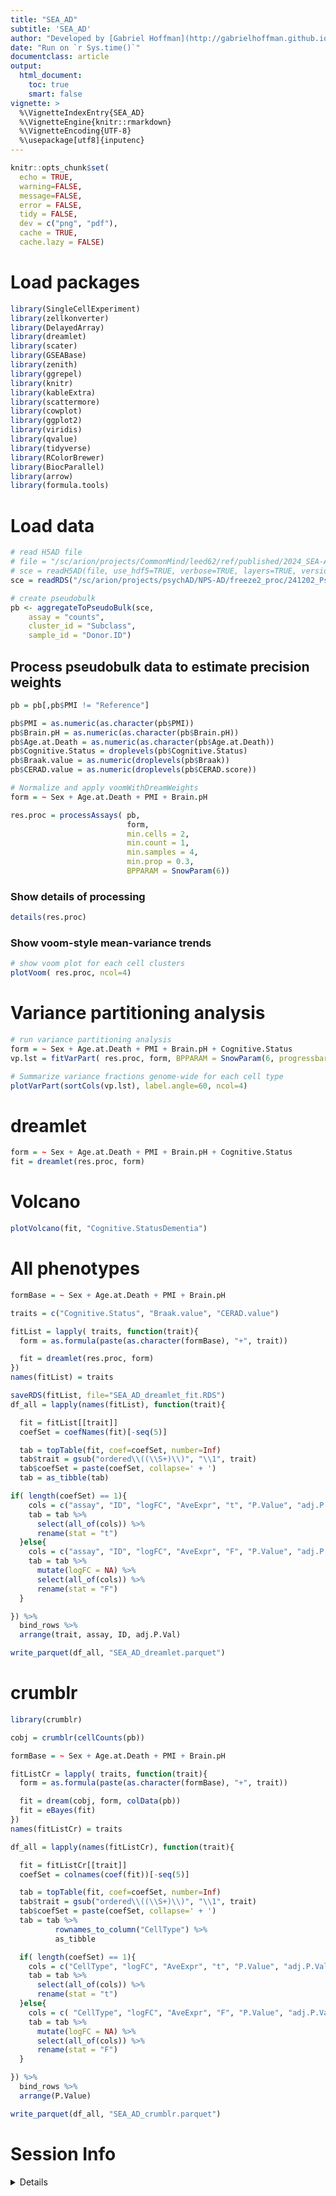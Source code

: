 ```yaml
---
title: "SEA_AD"
subtitle: 'SEA_AD'
author: "Developed by [Gabriel Hoffman](http://gabrielhoffman.github.io/)"
date: "Run on `r Sys.time()`"
documentclass: article
output: 
  html_document:
    toc: true
    smart: false
vignette: >
  %\VignetteIndexEntry{SEA_AD}
  %\VignetteEngine{knitr::rmarkdown}
  %\VignetteEncoding{UTF-8}
  %\usepackage[utf8]{inputenc}
---
```






<!--- 

cd /sc/arion/projects/CommonMind/hoffman/NPS-AD/work/nps_ad/replication/SEA_AD
git pull 
R
rmarkdown::render("SEA_AD.Rmd");



# https://hoffmg01.hpc.mssm.edu/SEA_AD.html





FILE=/sc/arion/projects/CommonMind/leed62/ref/published/2024_SEA-AD_snRNA/SEAAD_A9_RNAseq_final-nuclei.2024-02-13.h5ad
../../../nps_ad/concat_h5ad.py -i <(echo $FILE) -d -o SEAAD_A9_RNAseq_final.h5ad

export R_LIBS_USER=
export R_LIBS=
# /sc/arion/projects/CommonMind/leed62/conda/envs/dreamlet430/bin/R --vanilla --quiet
.libPaths("/sc/arion/projects/CommonMind/leed62/conda/envs/dreamlet430/lib/R/library")

, obsm=FALSE, obsp=FALSE, uns=FALSE, var=FALSE,

--->



```r
knitr::opts_chunk$set(
  echo = TRUE,
  warning=FALSE,
  message=FALSE,
  error = FALSE,
  tidy = FALSE,
  dev = c("png", "pdf"),
  cache = TRUE,
  cache.lazy = FALSE)
```

# Load packages
```r
library(SingleCellExperiment)
library(zellkonverter)
library(DelayedArray)
library(dreamlet)
library(scater)
library(GSEABase)
library(zenith)
library(ggrepel)
library(knitr)
library(kableExtra)
library(scattermore)
library(cowplot)
library(ggplot2)
library(viridis)
library(qvalue)
library(tidyverse)
library(RColorBrewer)
library(BiocParallel)
library(arrow)
library(formula.tools)
```


# Load data
```r
# read H5AD file
# file = "/sc/arion/projects/CommonMind/leed62/ref/published/2024_SEA-AD_snRNA/SEAAD_A9_RNAseq_final-nuclei.2024-02-13.h5ad"
# sce = readH5AD(file, use_hdf5=TRUE, verbose=TRUE, layers=TRUE, version="0.8.0", reader="R")
sce = readRDS("/sc/arion/projects/psychAD/NPS-AD/freeze2_proc/241202_PsychAD_external_validations/241202_SEA-AD.sce.rds")

# create pseudobulk 
pb <- aggregateToPseudoBulk(sce,
    assay = "counts",     
    cluster_id = "Subclass",  
    sample_id = "Donor.ID")
```



## Process pseudobulk data to estimate precision weights
```r
pb = pb[,pb$PMI != "Reference"]

pb$PMI = as.numeric(as.character(pb$PMI))
pb$Brain.pH = as.numeric(as.character(pb$Brain.pH))
pb$Age.at.Death = as.numeric(as.character(pb$Age.at.Death))
pb$Cognitive.Status = droplevels(pb$Cognitive.Status)
pb$Braak.value = as.numeric(droplevels(pb$Braak))
pb$CERAD.value = as.numeric(droplevels(pb$CERAD.score))

# Normalize and apply voomWithDreamWeights
form = ~ Sex + Age.at.Death + PMI + Brain.pH

res.proc = processAssays( pb, 
                          form,  
                          min.cells = 2,
                          min.count = 1,
                          min.samples = 4,
                          min.prop = 0.3,
                          BPPARAM = SnowParam(6))
```

### Show details of processing
```r
details(res.proc) 
```

### Show voom-style mean-variance trends
```r
# show voom plot for each cell clusters  
plotVoom( res.proc, ncol=4) 
```


# Variance partitioning analysis
```r
# run variance partitioning analysis
form = ~ Sex + Age.at.Death + PMI + Brain.pH + Cognitive.Status
vp.lst = fitVarPart( res.proc, form, BPPARAM = SnowParam(6, progressbar=TRUE))
```

```r
# Summarize variance fractions genome-wide for each cell type
plotVarPart(sortCols(vp.lst), label.angle=60, ncol=4)   
```

# dreamlet
```r
form = ~ Sex + Age.at.Death + PMI + Brain.pH + Cognitive.Status
fit = dreamlet(res.proc, form) 
```

# Volcano
```r
plotVolcano(fit, "Cognitive.StatusDementia")
```

# All phenotypes
```r
formBase = ~ Sex + Age.at.Death + PMI + Brain.pH  

traits = c("Cognitive.Status", "Braak.value", "CERAD.value")

fitList = lapply( traits, function(trait){
  form = as.formula(paste(as.character(formBase), "+", trait))

  fit = dreamlet(res.proc, form) 
})
names(fitList) = traits
```


```r
saveRDS(fitList, file="SEA_AD_dreamlet_fit.RDS")
df_all = lapply(names(fitList), function(trait){

  fit = fitList[[trait]]
  coefSet = coefNames(fit)[-seq(5)]

  tab = topTable(fit, coef=coefSet, number=Inf)
  tab$trait = gsub("ordered\\((\\S+)\\)", "\\1", trait)
  tab$coefSet = paste(coefSet, collapse=' + ')
  tab = as_tibble(tab) 

if( length(coefSet) == 1){    
    cols = c("assay", "ID", "logFC", "AveExpr", "t", "P.Value", "adj.P.Val", "trait", "coefSet")
    tab = tab %>% 
      select(all_of(cols)) %>%
      rename(stat = "t")
  }else{
    cols = c("assay", "ID", "logFC", "AveExpr", "F", "P.Value", "adj.P.Val","trait", "coefSet")
    tab = tab %>% 
      mutate(logFC = NA) %>%
      select(all_of(cols)) %>%
      rename(stat = "F")
  }

}) %>% 
  bind_rows %>%
  arrange(trait, assay, ID, adj.P.Val)

write_parquet(df_all, "SEA_AD_dreamlet.parquet")
```


# crumblr
```r
library(crumblr)

cobj = crumblr(cellCounts(pb))

formBase = ~ Sex + Age.at.Death + PMI + Brain.pH  

fitListCr = lapply( traits, function(trait){
  form = as.formula(paste(as.character(formBase), "+", trait))

  fit = dream(cobj, form, colData(pb))
  fit = eBayes(fit)
})
names(fitListCr) = traits

df_all = lapply(names(fitListCr), function(trait){

  fit = fitListCr[[trait]]
  coefSet = colnames(coef(fit))[-seq(5)]

  tab = topTable(fit, coef=coefSet, number=Inf)
  tab$trait = gsub("ordered\\((\\S+)\\)", "\\1", trait)
  tab$coefSet = paste(coefSet, collapse=' + ')
  tab = tab %>%
          rownames_to_column("CellType") %>%
          as_tibble

  if( length(coefSet) == 1){    
    cols = c("CellType", "logFC", "AveExpr", "t", "P.Value", "adj.P.Val", "trait", "coefSet")
    tab = tab %>% 
      select(all_of(cols)) %>%
      rename(stat = "t")
  }else{
    cols = c( "CellType", "logFC", "AveExpr", "F", "P.Value", "adj.P.Val","trait", "coefSet")
    tab = tab %>% 
      mutate(logFC = NA) %>%
      select(all_of(cols)) %>%
      rename(stat = "F")
  }

}) %>% 
  bind_rows %>%
  arrange(P.Value)

write_parquet(df_all, "SEA_AD_crumblr.parquet")
```





# Session Info
<details>
```r
sessionInfo()
```
</details>







